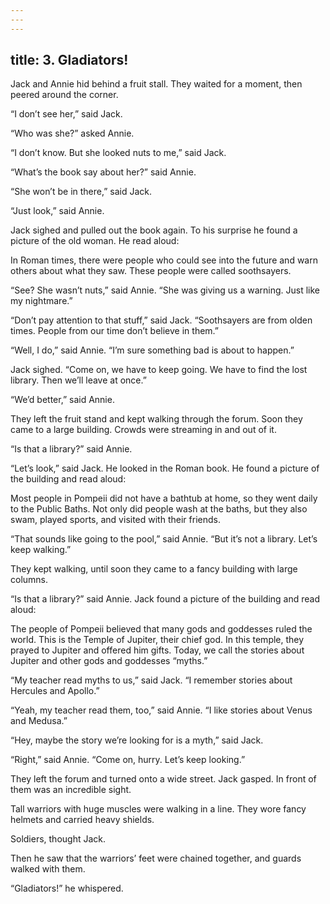 ```yaml
---
---
---
```

title: 3. Gladiators!
---



Jack and Annie hid behind a fruit stall. They waited for a moment, then peered around the corner.

“I don’t see her,” said Jack.

“Who was she?” asked Annie.

“I don’t know. But she looked nuts to me,” said Jack.

“What’s the book say about her?” said Annie.

“She won’t be in there,” said Jack.

“Just look,” said Annie.

Jack sighed and pulled out the book again. To his surprise he found a picture of the old woman. He read aloud:

In Roman times, there were people who could see into the future and warn others about what they saw. These people were called soothsayers.



“See? She wasn’t nuts,” said Annie. “She was giving us a warning. Just like my nightmare.”

“Don’t pay attention to that stuff,” said Jack. “Soothsayers are from olden times. People from our time don’t believe in them.”

“Well, I do,” said Annie. “I’m sure something bad is about to happen.”

Jack sighed. “Come on, we have to keep going. We have to find the lost library. Then we’ll leave at once.”

“We’d better,” said Annie.

They left the fruit stand and kept walking through the forum. Soon they came to a large building. Crowds were streaming in and out of it.

“Is that a library?” said Annie.

“Let’s look,” said Jack. He looked in the Roman book. He found a picture of the building and read aloud:

Most people in Pompeii did not have a bathtub at home, so they went daily to the Public Baths. Not only did people wash at the baths, but they also swam, played sports, and visited with their friends.



“That sounds like going to the pool,” said Annie. “But it’s not a library. Let’s keep walking.”

They kept walking, until soon they came to a fancy building with large columns.

“Is that a library?” said Annie. Jack found a picture of the building and read aloud:

The people of Pompeii believed that many gods and goddesses ruled the world. This is the Temple of Jupiter, their chief god. In this temple, they prayed to Jupiter and offered him gifts. Today, we call the stories about Jupiter and other gods and goddesses “myths.”





“My teacher read myths to us,” said Jack. “I remember stories about Hercules and Apollo.”

“Yeah, my teacher read them, too,” said Annie. “I like stories about Venus and Medusa.”

“Hey, maybe the story we’re looking for is a myth,” said Jack.

“Right,” said Annie. “Come on, hurry. Let’s keep looking.”

They left the forum and turned onto a wide street. Jack gasped. In front of them was an incredible sight.

Tall warriors with huge muscles were walking in a line. They wore fancy helmets and carried heavy shields.

Soldiers, thought Jack.

Then he saw that the warriors’ feet were chained together, and guards walked with them.

“Gladiators!” he whispered.